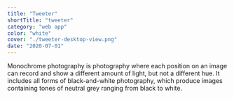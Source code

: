 ```yaml
---
title: "Tweeter"
shortTitle: "tweeter"
category: "web app"
color: "white"
cover: "./tweeter-desktop-view.png"
date: "2020-07-01"
---
```


Monochrome photography is photography where each position on an image can record and show a different amount of light, but not a different hue. It includes all forms of black-and-white photography, which produce images containing tones of neutral grey ranging from black to white.
